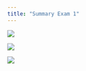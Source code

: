 ```yaml
---
title: "Summary Exam 1"
---
```


![](/Users/apple/Downloads/visualization.jpeg) 

![](/Users/apple/Downloads/summary 2.jpeg) 

![](/Users/apple/Downloads/summary 3.png) 

